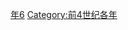 {{Catnav|頁面分類|历史|歷史時代|年|前4世纪各年}}

{{catmore}}
{{Commons category|326 BC}}

[[Category:前320年代|年6]]
[[Category:前4世纪各年|Category:前4世纪各年]]